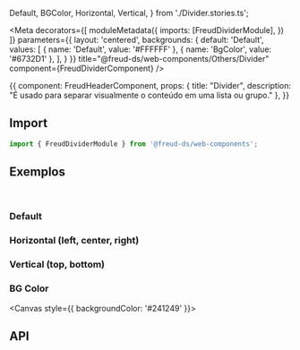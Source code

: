   Default,
  BGColor, Horizontal, Vertical,
} from './Divider.stories.ts';

<Meta
  decorators={[
    moduleMetadata({
      imports: [FreudDividerModule],
    })
  ]}
  parameters={{
    layout: 'centered',
    backgrounds: {
      default: 'Default',
      values: [
        { name: 'Default', value: '#FFFFFF' },
        { name: 'BgColor', value: '#6732D1' },
      ],
    }
  }}
title="@freud-ds/web-components/Others/Divider" component={FreudDividerComponent} />

<Story name="Storyname-hidden">
  {{
    component: FreudHeaderComponent,
    props: {
      title: "Divider",
      description: "É usado para separar visualmente o conteúdo em uma lista ou grupo."
    },
  }}
</Story>

## <a id="importing"></a>Import

```ts
import { FreudDividerModule } from '@freud-ds/web-components';
```

## <a id="exemplos"></a>Exemplos
<br />

### Default
<Canvas>
  <Story story={Default}/>
</Canvas>

### Horizontal (left, center, right)
<Canvas>
  <Story story={Horizontal}/>
</Canvas>

### Vertical (top, bottom)
<Canvas>
  <Story story={Vertical}/>
</Canvas>

### BG Color
<Canvas style={{ backgroundColor: '#241249' }}>
  <Story story={BGColor}/>
</Canvas>

## <a id="api"></a>API

<ArgsTable of={FreudDividerComponent} />
